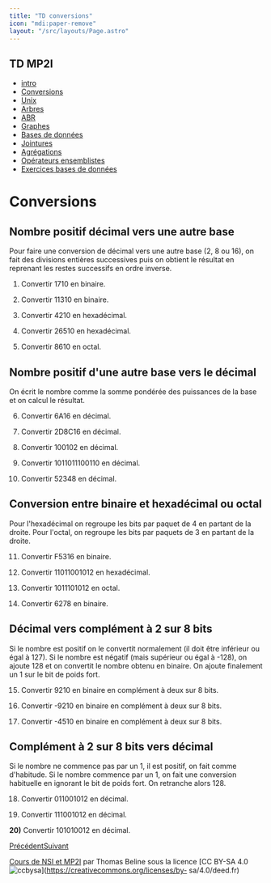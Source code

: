 ```yaml
---
title: "TD conversions"
icon: "mdi:paper-remove"
layout: "/src/layouts/Page.astro"
---
```

 
## TD MP2I

  - [intro](.)
  - [Conversions](conversions)
  - [Unix](unix)
  - [Arbres](arbres)
  - [ABR](arbres-binaires-recherche)
  - [Graphes](graphes)
  - [Bases de données](bases-de-donnees)
  - [Jointures](jointures)
  - [Agrégations](agregation)
  - [Opérateurs ensemblistes](operateurs-ensemblistes)
  - [Exercices bases de données](exercices-db)

# Conversions

## Nombre positif décimal vers une autre base

Pour faire une conversion de décimal vers une autre base (2, 8 ou 16), on fait
des divisions entières successives puis on obtient le résultat en reprenant
les restes successifs en ordre inverse.

1. Convertir 1710 en binaire.

2. Convertir 11310 en binaire.

3. Convertir 4210 en hexadécimal.

4. Convertir 26510 en hexadécimal.

5. Convertir 8610 en octal.

## Nombre positif d'une autre base vers le décimal

On écrit le nombre comme la somme pondérée des puissances de la base et on
calcul le résultat.

6. Convertir 6A16 en décimal.

7. Convertir 2D8C16 en décimal.

8. Convertir 100102 en décimal.

9. Convertir 1011011100110 en décimal.

10. Convertir 52348 en décimal.

## Conversion entre binaire et hexadécimal ou octal

Pour l'hexadécimal on regroupe les bits par paquet de 4 en partant de la
droite. Pour l'octal, on regroupe les bits par paquets de 3 en partant de la
droite.

11. Convertir F5316 en binaire.

12. Convertir 11011001012 en hexadécimal.

13. Convertir 1011101012 en octal.

14. Convertir 6278 en binaire.

## Décimal vers complément à 2 sur 8 bits

Si le nombre est positif on le convertit normalement (il doit être inférieur
ou égal à 127). Si le nombre est négatif (mais supérieur ou égal à -128), on
ajoute 128 et on convertit le nombre obtenu en binaire. On ajoute finalement
un 1 sur le bit de poids fort.

15. Convertir 9210 en binaire en complément à deux sur 8 bits.

16. Convertir -9210 en binaire en complément à deux sur 8 bits.

17. Convertir -4510 en binaire en complément à deux sur 8 bits.

## Complément à 2 sur 8 bits vers décimal

Si le nombre ne commence pas par un 1, il est positif, on fait comme
d'habitude. Si le nombre commence par un 1, on fait une conversion habituelle
en ignorant le bit de poids fort. On retranche alors 128.

18. Convertir 011001012 en décimal.

19. Convertir 111001012 en décimal.

**20)** Convertir 101010012 en décimal.

[Précédent](.)[Suivant](unix)

[Cours de NSI et MP2I](https://kxs.fr/cours/) par Thomas Beline sous la
licence [CC BY-SA 4.0
![ccbysa](//cours/ccbysa.svg)](https://creativecommons.org/licenses/by-
sa/4.0/deed.fr)

